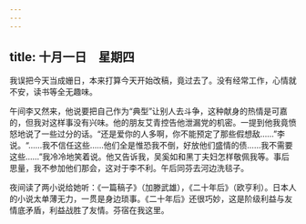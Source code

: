 ```yaml
---
---
---
```

title: 十月一日　星期四
---




我误把今天当成姗日，本来打算今天开始改稿，竟过去了。没有经常工作，心情就不安，读书等全无趣味。

午间李又然来，他说要把自己作为“典型”让别人去斗争，这种献身的热情是可嘉的，但我对这样事没有兴味。他的朋友艾青控告他泄漏党的机密。一提到他我竟愤怒地说了一些过分的话。“还是爱你的人多啊，你不能预定了那些假想敌……”李说。“……我不信任这些……他们全是惟恐我不倒，好放他们盛情的债……我不需要这些……”我冷冷地笑着说。他又告诉我，吴奚如和黑丁夫妇怎样敬佩我等。事后思量，我不参加他们那会，这对于李不利。午后同芬去河边洗毯子。

夜间读了两小说给她听：《一篇稿子》（加滕武雄），《二十年后》（欧亨利）。日本人的小说太单薄无力，一贯是身边琐事。《二十年后》还很巧妙，这是阶级利益与友情底矛盾，利益战胜了友情。芬宿在我这里。